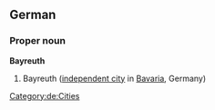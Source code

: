 ==German==
{{wikipedia}}
{{wikipedia|lang=de}}
===Proper noun===
'''Bayreuth'''
# Bayreuth ([[independent city]] in [[Bavaria]], Germany)
[[Category:de:Cities]]